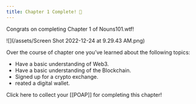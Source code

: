 ```yaml
---
title: Chapter 1 Complete! 🎉
---
```




Congrats on completing Chapter 1 of Nouns101.wtf!

![](/assets/Screen Shot 2022-12-24 at 9.29.43 AM.png)

Over the course of chapter one you’ve learned about the following topics:

* Have a basic understanding of Web3.
* Have a basic understanding of the Blockchain.
* Signed up for a crypto exchange.
* reated a digital wallet.

Click here to collect your [[POAP]] for completing this chapter!
